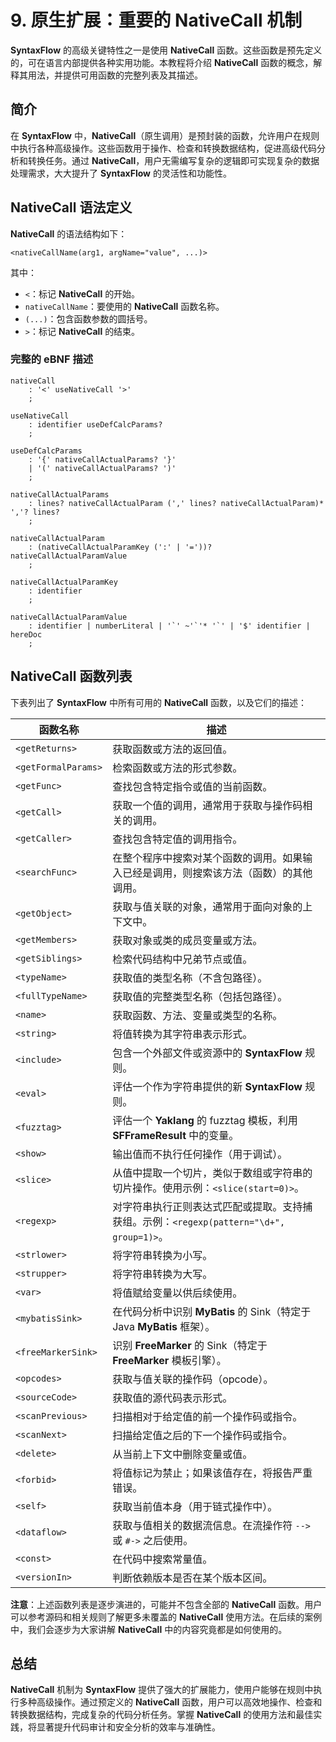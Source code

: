 # 9. 原生扩展：重要的 NativeCall 机制

**SyntaxFlow** 的高级关键特性之一是使用 **NativeCall** 函数。这些函数是预先定义的，可在语言内部提供各种实用功能。本教程将介绍 **NativeCall** 函数的概念，解释其用法，并提供可用函数的完整列表及其描述。


<TOCInline toc={toc} />


## 简介

在 **SyntaxFlow** 中，**NativeCall**（原生调用）是预封装的函数，允许用户在规则中执行各种高级操作。这些函数用于操作、检查和转换数据结构，促进高级代码分析和转换任务。通过 **NativeCall**，用户无需编写复杂的逻辑即可实现复杂的数据处理需求，大大提升了 **SyntaxFlow** 的灵活性和功能性。

## NativeCall 语法定义

**NativeCall** 的语法结构如下：

```
<nativeCallName(arg1, argName="value", ...)>
```

其中：

- `<`：标记 **NativeCall** 的开始。
- `nativeCallName`：要使用的 **NativeCall** 函数名称。
- `(...)`：包含函数参数的圆括号。
- `>`：标记 **NativeCall** 的结束。

### 完整的 eBNF 描述

```antlr
nativeCall
    : '<' useNativeCall '>'
    ;

useNativeCall
    : identifier useDefCalcParams?
    ;

useDefCalcParams
    : '{' nativeCallActualParams? '}'
    | '(' nativeCallActualParams? ')'
    ;

nativeCallActualParams
    : lines? nativeCallActualParam (',' lines? nativeCallActualParam)* ','? lines?
    ;

nativeCallActualParam
    : (nativeCallActualParamKey (':' | '='))?  nativeCallActualParamValue
    ;

nativeCallActualParamKey
    : identifier
    ;

nativeCallActualParamValue
    : identifier | numberLiteral | '`' ~'`'* '`' | '$' identifier | hereDoc
    ;
```

## NativeCall 函数列表

下表列出了 **SyntaxFlow** 中所有可用的 **NativeCall** 函数，以及它们的描述：

| 函数名称              | 描述                                                         |
|-----------------------|--------------------------------------------------------------|
| `<getReturns>`        | 获取函数或方法的返回值。                                     |
| `<getFormalParams>`   | 检索函数或方法的形式参数。                                 |
| `<getFunc>`           | 查找包含特定指令或值的当前函数。                           |
| `<getCall>`           | 获取一个值的调用，通常用于获取与操作码相关的调用。         |
| `<getCaller>`         | 查找包含特定值的调用指令。                                 |
| `<searchFunc>`        | 在整个程序中搜索对某个函数的调用。如果输入已经是调用，则搜索该方法（函数）的其他调用。 |
| `<getObject>`         | 获取与值关联的对象，通常用于面向对象的上下文中。           |
| `<getMembers>`        | 获取对象或类的成员变量或方法。                             |
| `<getSiblings>`       | 检索代码结构中兄弟节点或值。                               |
| `<typeName>`          | 获取值的类型名称（不含包路径）。                           |
| `<fullTypeName>`      | 获取值的完整类型名称（包括包路径）。                       |
| `<name>`              | 获取函数、方法、变量或类型的名称。                         |
| `<string>`            | 将值转换为其字符串表示形式。                               |
| `<include>`           | 包含一个外部文件或资源中的 **SyntaxFlow** 规则。           |
| `<eval>`              | 评估一个作为字符串提供的新 **SyntaxFlow** 规则。           |
| `<fuzztag>`           | 评估一个 **Yaklang** 的 fuzztag 模板，利用 **SFFrameResult** 中的变量。 |
| `<show>`              | 输出值而不执行任何操作（用于调试）。                       |
| `<slice>`             | 从值中提取一个切片，类似于数组或字符串的切片操作。使用示例：`<slice(start=0)>`。 |
| `<regexp>`            | 对字符串执行正则表达式匹配或提取。支持捕获组。示例：`<regexp(pattern="\d+", group=1)>`。 |
| `<strlower>`          | 将字符串转换为小写。                                         |
| `<strupper>`          | 将字符串转换为大写。                                         |
| `<var>`               | 将值赋给变量以供后续使用。                                 |
| `<mybatisSink>`       | 在代码分析中识别 **MyBatis** 的 Sink（特定于 Java **MyBatis** 框架）。 |
| `<freeMarkerSink>`    | 识别 **FreeMarker** 的 Sink（特定于 **FreeMarker** 模板引擎）。 |
| `<opcodes>`           | 获取与值关联的操作码（opcode）。                             |
| `<sourceCode>`        | 获取值的源代码表示形式。                                     |
| `<scanPrevious>`      | 扫描相对于给定值的前一个操作码或指令。                     |
| `<scanNext>`          | 扫描给定值之后的下一个操作码或指令。                       |
| `<delete>`            | 从当前上下文中删除变量或值。                                 |
| `<forbid>`            | 将值标记为禁止；如果该值存在，将报告严重错误。             |
| `<self>`              | 获取当前值本身（用于链式操作中）。                         |
| `<dataflow>`          | 获取与值相关的数据流信息。在流操作符 `-->` 或 `#->` 之后使用。 |
| `<const>`             | 在代码中搜索常量值。                                         |
| `<versionIn>`        | 判断依赖版本是否在某个版本区间。                           |

**注意**：上述函数列表是逐步演进的，可能并不包含全部的 **NativeCall** 函数。用户可以参考源码和相关规则了解更多未覆盖的 **NativeCall** 使用方法。在后续的案例中，我们会逐步为大家讲解 **NativeCall** 中的内容究竟都是如何使用的。

## 总结

**NativeCall** 机制为 **SyntaxFlow** 提供了强大的扩展能力，使用户能够在规则中执行多种高级操作。通过预定义的 **NativeCall** 函数，用户可以高效地操作、检查和转换数据结构，完成复杂的代码分析任务。掌握 **NativeCall** 的使用方法和最佳实践，将显著提升代码审计和安全分析的效率与准确性。